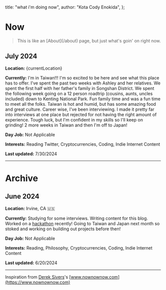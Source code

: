 
  title: "what i'm doing now",
  author: "Kota Cody Enokida",
};

# Now

<BlockQuote>
  This is like an [About](/about) page, but just what's goin' on right now.
</BlockQuote>

## July 2024

**Location:** {currentLocation}

**Currently:** I'm in Taiwan!!! I'm so excited to be here and see what this place has to offer. I've spent the past two weeks with Ashley and her relatives. We spent the first half with her father's family in Songshan District. We spent the following week going on a 12 person roadtrip (cousins, aunts, uncles included) down to Kenting National Park. Fun family time and was a fun time to meet all the folks. Taiwan is hot and humid, but has some amazing food and great culture. Career wise, I've been interviewing. I made it pretty far into interviews at one place but rejected for not having the right amount of experience. Tough luck, but I'm confident in my skills so I'll keep on grinding! 2 more weeks in Taiwan and then I'm off to Japan!

**Day Job:** Not Applicable

**Interests:** Reading Twitter, Cryptocurrencies, Coding, Indie Internet Content

**Last updated:** 7/30/2024

---

# Archive

## June 2024

**Location:** Irvine, CA 🇺🇸

**Currently:** Studying for some interviews. Writing content for this blog. Worked on a [hackathon](https://devpost.com/software/politicool) recently! Going to Taiwan and Japan next month so stoked and working on building out projects before then!

**Day Job:** Not Applicable

**Interests:** Reading, Philosophy, Cryptocurrencies, Coding, Indie Internet Content

**Last updated:** 6/20/2024

---

Inspiration from [Derek Sivers](https://sive.rs/)'s [www.nownownow.com](https://www.nownownow.com)
